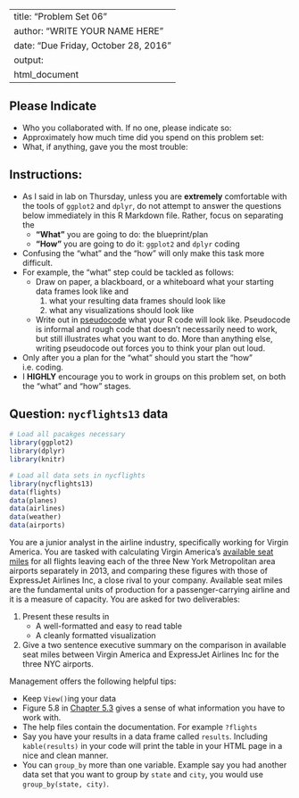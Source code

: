 
---
title: "Problem Set 06"
author: "WRITE YOUR NAME HERE"
date: "Due Friday, October 28, 2016"
output:
  html_document
---


## Please Indicate

* Who you collaborated with. If no one, please indicate so: 
* Approximately how much time did you spend on this problem set: 
* What, if anything, gave you the most trouble: 



## Instructions:

* As I said in lab on Thursday, unless you are **extremely** comfortable with
the tools of `ggplot2` and `dplyr`, do not attempt to answer the questions below
immediately in this R Markdown file. Rather, focus on separating the
    + **"What"** you are going to do: the blueprint/plan
    + **"How"** you are going to do it:  `ggplot2` and `dplyr` coding
* Confusing the "what" and the "how" will only make this task more difficult.
* For example, the "what" step could be tackled as follows:
    + Draw on paper, a blackboard, or a whiteboard what your starting data frames
    look like and
        1. what your resulting data frames should look like
        1. what any visualizations should look like
    + Write out in 
    [pseudocode](http://image.slidesharecdn.com/pseudocode-111128151539-phpapp02/95/introduction-to-pseudocode-38-638.jpg?cb=1393513763)
    what your R code will look like. Pseudocode is informal and rough code that 
    doesn't necessarily need to work, but still illustrates what you want to do.
    More than anything else, writing pseudocode out forces you to think your
    plan out loud.
* Only after you a plan for the "what" should you start the "how" i.e. coding.
* I **HIGHLY** encourage you to work in groups on this problem set, on both the
"what" and "how" stages.




## Question: `nycflights13` data

```r
# Load all pacakges necessary
library(ggplot2)
library(dplyr)
library(knitr)

# Load all data sets in nycflights
library(nycflights13)
data(flights)
data(planes)
data(airlines)
data(weather)
data(airports)
```

You are a junior analyst in the airline industry, specifically working for 
Virgin America. You are tasked with calculating Virgin America's [available seat
miles](https://en.wikipedia.org/wiki/Available_seat_miles) for all flights 
leaving each of the three New York Metropolitan area airports separately in 
2013, and comparing these figures with those of ExpressJet Airlines Inc, a close
rival to your company. Available seat miles are the fundamental units of
production for a passenger-carrying airline and it is a measure of capacity. You
are asked for two deliverables:

1. Present these results in
    + A well-formatted and easy to read table
    + A cleanly formatted visualization
1. Give a two sentence executive summary on the comparison in available seat
miles between Virgin America and ExpressJet Airlines Inc for the three NYC
airports.


Management offers the following helpful tips:

* Keep `View()`ing your data
* Figure 5.8 in [Chapter
5.3](https://rudeboybert.github.io/IntroStatDataSciences/5-manip.html#joiningmerging-data-frames)
gives a sense of what information you have to work with.
* The help files contain the documentation. For example `?flights`
* Say you have your results in a data frame called `results`. Including `kable(results)` in your code
will print the table in your HTML page in a nice and clean manner.
* You can `group_by` more than one variable. Example say you had another data
set that you want to group by `state` and `city`, you would use `group_by(state,
city)`.


```r

```
